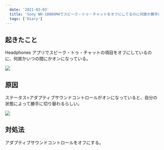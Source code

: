 ```yaml
---
  date: '2021-03-03'
  title: 'Sony WH-1000XM4でスピーク・トゥ・チャットをオフにしてるのに何故か勝手にオンになる原因と対処法'
  tags: ['Diary']
---
```



## 起きたこと

Headphones アプリでスピーク・トゥ・チャットの項目をオフにしているのに、何故かいつの間にかオンになっている。

<Image src="/assets/Sony-WH-1000XM4-Screenshot01.jpg" />

## 原因

ステータス>アダプティブサウンドコントロールがオンになっていると、自分の状態によって勝手に切り替わるらしい。

<Image src="/assets/Sony-WH-1000XM4-Screenshot02.jpg" />

## 対処法

アダプティブサウンドコントロールをオフにする。
